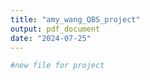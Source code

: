 ```yaml
---
title: "amy_wang_QBS_project"
output: pdf_document
date: "2024-07-25"
---
```


```r
#new file for project
```

